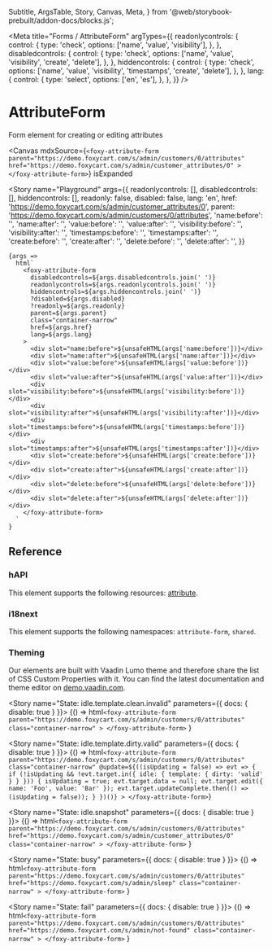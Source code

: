   Subtitle,
  ArgsTable,
  Story,
  Canvas,
  Meta,
} from '@web/storybook-prebuilt/addon-docs/blocks.js';

<Meta
  title="Forms / AttributeForm"
  argTypes={{
    readonlycontrols: {
      control: {
        type: 'check',
        options: ['name', 'value', 'visibility'],
      },
    },
    disabledcontrols: {
      control: {
        type: 'check',
        options: ['name', 'value', 'visibility', 'create', 'delete'],
      },
    },
    hiddencontrols: {
      control: {
        type: 'check',
        options: ['name', 'value', 'visibility', 'timestamps', 'create', 'delete'],
      },
    },
    lang: {
      control: {
        type: 'select',
        options: ['en', 'es'],
      },
    },
  }}
/>

# AttributeForm

<Subtitle>Form element for creating or editing attributes</Subtitle>

<Canvas
  mdxSource={`
    <foxy-attribute-form
      parent="https://demo.foxycart.com/s/admin/customers/0/attributes"
      href="https://demo.foxycart.com/s/admin/customer_attributes/0"
    >
    </foxy-attribute-form>
  `}
  isExpanded
>
  <Story
    name="Playground"
    args={{
      readonlycontrols: [],
      disabledcontrols: [],
      hiddencontrols: [],
      readonly: false,
      disabled: false,
      lang: 'en',
      href: 'https://demo.foxycart.com/s/admin/customer_attributes/0',
      parent: 'https://demo.foxycart.com/s/admin/customers/0/attributes',
      'name:before': '',
      'name:after': '',
      'value:before': '',
      'value:after': '',
      'visibility:before': '',
      'visibility:after': '',
      'timestamps:before': '',
      'timestamps:after': '',
      'create:before': '',
      'create:after': '',
      'delete:before': '',
      'delete:after': '',
    }}
  >
    {args =>
      html`
        <foxy-attribute-form
          disabledcontrols=${args.disabledcontrols.join(' ')}
          readonlycontrols=${args.readonlycontrols.join(' ')}
          hiddencontrols=${args.hiddencontrols.join(' ')}
          ?disabled=${args.disabled}
          ?readonly=${args.readonly}
          parent=${args.parent}
          class="container-narrow"
          href=${args.href}
          lang=${args.lang}
        >
          <div slot="name:before">${unsafeHTML(args['name:before'])}</div>
          <div slot="name:after">${unsafeHTML(args['name:after'])}</div>
          <div slot="value:before">${unsafeHTML(args['value:before'])}</div>
          <div slot="value:after">${unsafeHTML(args['value:after'])}</div>
          <div slot="visibility:before">${unsafeHTML(args['visibility:before'])}</div>
          <div slot="visibility:after">${unsafeHTML(args['visibility:after'])}</div>
          <div slot="timestamps:before">${unsafeHTML(args['timestamps:before'])}</div>
          <div slot="timestamps:after">${unsafeHTML(args['timestamps:after'])}</div>
          <div slot="create:before">${unsafeHTML(args['create:before'])}</div>
          <div slot="create:after">${unsafeHTML(args['create:after'])}</div>
          <div slot="delete:before">${unsafeHTML(args['delete:before'])}</div>
          <div slot="delete:after">${unsafeHTML(args['delete:after'])}</div>
        </foxy-attribute-form>
      `
    }
  </Story>
</Canvas>

## Reference

<ArgsTable of="foxy-attribute-form" />

### hAPI

This element supports the following resources: [attribute](https://api.foxycart.com/rels/attribute).

### i18next

This element supports the following namespaces: `attribute-form`, `shared`.

### Theming

Our elements are built with Vaadin Lumo theme and therefore share the list of CSS Custom Properties with it. You can find the latest documentation and theme editor on [demo.vaadin.com](https://demo.vaadin.com/lumo-editor/).

<Story name="State: idle.template.clean.invalid" parameters={{ docs: { disable: true } }}>
  {() =>
    html`
      <foxy-attribute-form
        parent="https://demo.foxycart.com/s/admin/customers/0/attributes"
        class="container-narrow"
      >
      </foxy-attribute-form>
    `
  }
</Story>

<Story name="State: idle.template.dirty.valid" parameters={{ docs: { disable: true } }}>
  {() => html`
    <foxy-attribute-form
      parent="https://demo.foxycart.com/s/admin/customers/0/attributes"
      class="container-narrow"
      @update=${((isUpdating = false) => evt => {
        if (!isUpdating && !evt.target.in({ idle: { template: { dirty: 'valid' } } })) {
          isUpdating = true;
          evt.target.data = null;
          evt.target.edit({ name: 'Foo', value: 'Bar' });
          evt.target.updateComplete.then(() => (isUpdating = false));
        }
      })()}
    >
    </foxy-attribute-form>
  `}
</Story>

<Story name="State: idle.snapshot" parameters={{ docs: { disable: true } }}>
  {() =>
    html`
      <foxy-attribute-form
        parent="https://demo.foxycart.com/s/admin/customers/0/attributes"
        href="https://demo.foxycart.com/s/admin/customer_attributes/0"
        class="container-narrow"
      >
      </foxy-attribute-form>
    `
  }
</Story>

<Story name="State: busy" parameters={{ docs: { disable: true } }}>
  {() =>
    html`
      <foxy-attribute-form
        parent="https://demo.foxycart.com/s/admin/customers/0/attributes"
        href="https://demo.foxycart.com/s/admin/sleep"
        class="container-narrow"
      >
      </foxy-attribute-form>
    `
  }
</Story>

<Story name="State: fail" parameters={{ docs: { disable: true } }}>
  {() =>
    html`
      <foxy-attribute-form
        parent="https://demo.foxycart.com/s/admin/customers/0/attributes"
        href="https://demo.foxycart.com/s/admin/not-found"
        class="container-narrow"
      >
      </foxy-attribute-form>
    `
  }
</Story>
